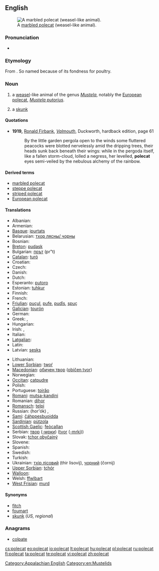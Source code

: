 ==English==
[[Image:Marbled polecat.jpg|thumb|right|A [[marbled polecat]] (weasel-like animal).]]

===Pronunciation===
* {{IPA|/ˈpɔlkæt/}}

===Etymology===
From {{etyl|frm}} {{term|pole||hen|lang=frm}} {{compound||cat}}. So named because of its fondness for poultry.
{{wikipedia}}

===Noun===
{{en-noun}}

# a [[weasel]]-like animal of the genus ''[[Mustela]]'', notably the [[European polecat]], ''[[Mustela putorius]]''.
# {{US|dialect}} a [[skunk]]

====Quotations====
* '''1919,''' [[w:Ronald Firbank|Ronald Firbank]], ''[[w:Valmouth|Valmouth]]'', Duckworth, hardback edition, page 61
*: By the little garden pergola open to the winds some fluttered peacocks were blotted nervelessly amid the dripping trees, their heads sunk back beneath their wings: while in the pergoda itself, like a fallen storm-cloud, lolled a negress, her levelled, '''polecat''' eyes semi-veiled by the nebulous alchemy of the rainbow.

====Derived terms====
* [[marbled polecat]]
* [[steppe polecat]]
* [[striped polecat]]
* [[European polecat]]

====Translations====
{{trans-top|''Mustela putorius''}}
* Albanian: {{t+|sq|qelbësi|xs=Albanian}}
* Armenian: {{t-|hy|ժանտաքիս|tr=žantak'is}}
* [[Basque]]: [[ipurtats]]
* Belarusian: [[тхор лясны/ чорны]]
* Bosnian: {{t-|bs|tvor|m}}
* [[Breton]]: [[pudask]]
* Bulgarian: [[прът]] (pr"t)
* [[Catalan]]: [[turó]]
* Croatian: {{t+|hr|tvor}}
* Czech: {{t+|cs|tchoř|m}}
* Danish: {{t|da|ilder}}
* Dutch: {{t+|nl|bunzing|m}}
* Esperanto: [[putoro]]
* Estonian: [[tuhkur]]
* Finnish: {{t+|fi|hilleri}}
* French: {{t+|fr|putois|m}}
* [[Friulian]]: [[puçul]], [[pufe]], [[pudîs]], [[spuç]]
* [[Galician]]: [[tourón]]
* German: {{t+|de|Iltis|m}}
* Greek: {{t+|el|οζοϊκτίς}}, {{t+|el|βρωμοκούναβο}}
* Hungarian: {{t+|hu|görény}}
* Irish: {{t|ga|cat coille|m}}, {{t|ga|toghán|m}}
* Italian: {{t-|it|puzzola|f}}
* [[Latgalian]]: {{tø|ltg|saskys|m}}
* Latin: {{t+|la|mustella}}
* Latvian: [[sesks]]
{{trans-mid}}
* Lithuanian: {{t+|lt|šeškas|xs=Lithuanian}}
* [[Lower Sorbian]]: [[twoŕ]]
* [[Macedonian]]: [[обичен твор]] ([[običen tvor]])
* Norwegian: {{t|no|ilder}}
* [[Occitan]]: [[catpudre]]
* Polish: {{t+|pl|tchórz}}
* Portuguese: [[toirăo]]
* [[Romani]]: [[mutsa-kandini]] {{f}}
* Romanian: [[dihor]]
* [[Romansch]]: [[telpi]]
* Russian: {{t+|ru|хорёк}} (hor'ók) {{m}}, {{t+|ru|хорь|m|tr=hor'}}
* [[Sami]]: [[čáhppesbuoidda]]
* [[Sardinian]]: [[pùtzola]]
* [[Scottish Gaelic]]: [[feòcallan]]
* Serbian: [[твор]] ([[-мрки]]) ([[tvor]] ([[-mrki]]))
* Slovak: [[tchor obyčajný]]
* Slovene: {{t+|sl|dihur|m}}
* Spanish: {{t-|es|turón|m}}
* Swedish: {{t+|sv|iller}}
* Turkish: {{t+|tr|kokarca}}
* Ukrainian: [[тхiр лiсовий]] (thir lisovij), [[чорний]] (čornij)
* [[Upper Sorbian]]: [[tchór]]
* [[Walloon]]: {{t+|wa|vexhåd|xs=Walloon}}
* Welsh: [[ffwlbart]]
* [[West Frisian]]: [[murd]]
{{trans-bottom}}

{{trans-see|skunk}}

====Synonyms====
* [[fitch]]
* [[foumart]]
* [[skunk]] (''US, regional'')

===Anagrams===
* [[colpate#English|colpate]]

[[Category:Appalachian English]]
[[Category:en:Mustelids]]

[[cs:polecat]]
[[eo:polecat]]
[[io:polecat]]
[[lt:polecat]]
[[hu:polecat]]
[[pl:polecat]]
[[ru:polecat]]
[[fi:polecat]]
[[ta:polecat]]
[[te:polecat]]
[[vi:polecat]]
[[zh:polecat]]